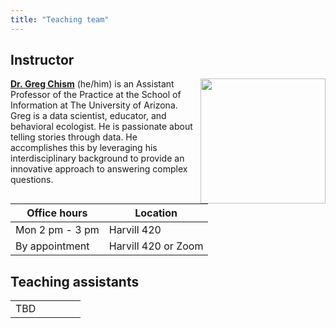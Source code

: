 ---
title: "Teaching team"
---

## Instructor

![](images/team/greg.png){style="float:right;padding: 0 0 0 10px;" fig-alt="Headshot of Dr. Mine Çetinkaya-Rundel" width="200"}

[**Dr. Greg Chism**](https://gregtchism.com) (he/him) is an Assistant Professor of the Practice at the School of Information at The University of Arizona. Greg is a data scientist, educator, and behavioral ecologist. He is passionate about telling stories through data. He accomplishes this by leveraging his interdisciplinary background to provide an innovative approach to answering complex questions.

| Office hours    | Location            |
|-----------------|---------------------|
| Mon 2 pm - 3 pm | Harvill 420         |
| By appointment  | Harvill 420 or Zoom |

## Teaching assistants

|     |     |     |     |     |
|-----|-----|-----|-----|-----|
| TBD |     |     |     |     |
